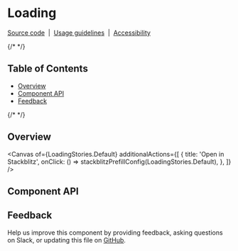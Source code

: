 
<Meta isTemplate />

# Loading

[Source code](https://github.com/carbon-design-system/carbon/tree/main/packages/react/src/components/Loading)
&nbsp;|&nbsp;
[Usage guidelines](https://www.carbondesignsystem.com/components/loading/usage)
&nbsp;|&nbsp;
[Accessibility](https://www.carbondesignsystem.com/components/loading/accessibility)

{/* <!-- START doctoc generated TOC please keep comment here to allow auto update --> <!-- DON'T EDIT THIS SECTION, INSTEAD RE-RUN doctoc TO UPDATE --> */}

## Table of Contents

- [Overview](#overview)
- [Component API](#component-api)
- [Feedback](#feedback)

{/* <!-- END doctoc generated TOC please keep comment here to allow auto update --> */}

## Overview

<Canvas
  of={LoadingStories.Default}
  additionalActions={[
    {
      title: 'Open in Stackblitz',
      onClick: () => stackblitzPrefillConfig(LoadingStories.Default),
    },
  ]}
/>

## Component API

<ArgTypes />

## Feedback

Help us improve this component by providing feedback, asking questions on Slack,
or updating this file on
[GitHub](https://github.com/carbon-design-system/carbon/edit/main/packages/react/src/components/Loading/Loading.mdx).
